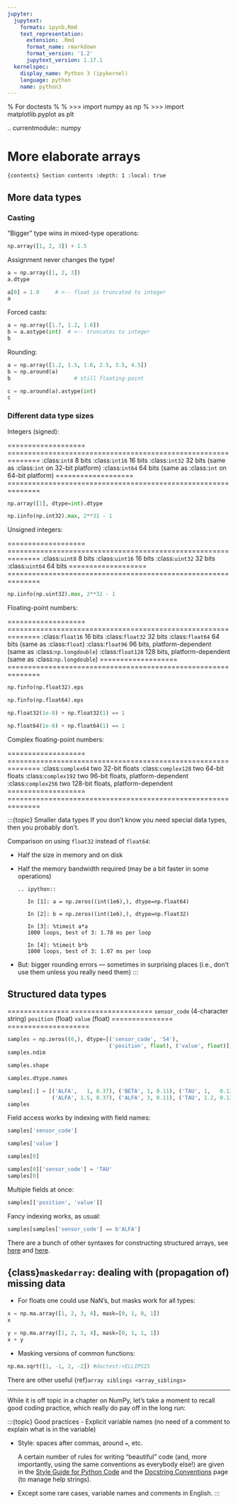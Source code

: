 ```yaml
---
jupyter:
  jupytext:
    formats: ipynb,Rmd
    text_representation:
      extension: .Rmd
      format_name: rmarkdown
      format_version: '1.2'
      jupytext_version: 1.17.1
  kernelspec:
    display_name: Python 3 (ipykernel)
    language: python
    name: python3
---
```


% For doctests
%
% >>> import numpy as np
% >>> import matplotlib.pyplot as plt

.. currentmodule:: numpy

# More elaborate arrays

```{contents} Section contents
:depth: 1
:local: true
```

## More data types

### Casting

"Bigger" type wins in mixed-type operations:

```python
np.array([1, 2, 3]) + 1.5
```

Assignment never changes the type!

```python
a = np.array([1, 2, 3])
a.dtype
```

```python
a[0] = 1.9     # <-- float is truncated to integer
a
```

Forced casts:

```python
a = np.array([1.7, 1.2, 1.6])
b = a.astype(int)  # <-- truncates to integer
b
```

Rounding:

```python
a = np.array([1.2, 1.5, 1.6, 2.5, 3.5, 4.5])
b = np.around(a)
b                    # still floating-point
```

```python
c = np.around(a).astype(int)
c
```

### Different data type sizes

Integers (signed):

=================== ==============================================================
:class:`int8`        8 bits
:class:`int16`       16 bits
:class:`int32`       32 bits (same as :class:`int` on 32-bit platform)
:class:`int64`       64 bits (same as :class:`int` on 64-bit platform)
=================== ==============================================================

```python
np.array([1], dtype=int).dtype
```

```python
np.iinfo(np.int32).max, 2**31 - 1
```

Unsigned integers:

=================== ==============================================================
:class:`uint8`       8 bits
:class:`uint16`      16 bits
:class:`uint32`      32 bits
:class:`uint64`      64 bits
=================== ==============================================================

```python
np.iinfo(np.uint32).max, 2**32 - 1
```

Floating-point numbers:

=================== ==============================================================
:class:`float16`     16 bits
:class:`float32`     32 bits
:class:`float64`     64 bits (same as :class:`float`)
:class:`float96`     96 bits, platform-dependent (same as :class:`np.longdouble`)
:class:`float128`    128 bits, platform-dependent (same as :class:`np.longdouble`)
=================== ==============================================================

```python
np.finfo(np.float32).eps
```

```python
np.finfo(np.float64).eps
```

```python
np.float32(1e-8) + np.float32(1) == 1
```

```python
np.float64(1e-8) + np.float64(1) == 1
```

Complex floating-point numbers:

=================== ==============================================================
:class:`complex64`   two 32-bit floats
:class:`complex128`  two 64-bit floats
:class:`complex192`  two 96-bit floats, platform-dependent
:class:`complex256`  two 128-bit floats, platform-dependent
=================== ==============================================================

:::{topic} Smaller data types
If you don't know you need special data types, then you probably don't.

Comparison on using `float32` instead of `float64`:

- Half the size in memory and on disk

- Half the memory bandwidth required (may be a bit faster in some operations)

  ```eval-rst
  .. ipython::

     In [1]: a = np.zeros((int(1e6),), dtype=np.float64)

     In [2]: b = np.zeros((int(1e6),), dtype=np.float32)

     In [3]: %timeit a*a
     1000 loops, best of 3: 1.78 ms per loop

     In [4]: %timeit b*b
     1000 loops, best of 3: 1.07 ms per loop
  ```

- But: bigger rounding errors --- sometimes in surprising places
  (i.e., don't use them unless you really need them)
:::

## Structured data types

=============== ====================
``sensor_code``  (4-character string)
``position``     (float)
``value``        (float)
=============== ====================

```python
samples = np.zeros((6,), dtype=[('sensor_code', 'S4'),
                                ('position', float), ('value', float)])
samples.ndim
```

```python
samples.shape
```

```python
samples.dtype.names
```

```python
samples[:] = [('ALFA',   1, 0.37), ('BETA', 1, 0.11), ('TAU', 1,   0.13),
              ('ALFA', 1.5, 0.37), ('ALFA', 3, 0.11), ('TAU', 1.2, 0.13)]
samples
```

Field access works by indexing with field names:

```python
samples['sensor_code']
```

```python
samples['value']
```

```python
samples[0]
```

```python
samples[0]['sensor_code'] = 'TAU'
samples[0]
```

Multiple fields at once:

```python
samples[['position', 'value']]
```

Fancy indexing works, as usual:

```python
samples[samples['sensor_code'] == b'ALFA']
```

:::{note}
There are a bunch of other syntaxes for constructing structured
arrays, see [here](https://numpy.org/doc/stable/user/basics.rec.html)
and [here](https://numpy.org/doc/stable/reference/arrays.dtypes.html#specifying-and-constructing-data-types).
:::

## {class}`maskedarray`: dealing with (propagation of) missing data

- For floats one could use NaN's, but masks work for all types:

```python
x = np.ma.array([1, 2, 3, 4], mask=[0, 1, 0, 1])
x
```

```python
y = np.ma.array([1, 2, 3, 4], mask=[0, 1, 1, 1])
x + y
```

- Masking versions of common functions:

```python
np.ma.sqrt([1, -1, 2, -2]) #doctest:+ELLIPSIS
```

:::{note}
There are other useful {ref}`array siblings <array_siblings>`
:::

______________________________________________________________________

While it is off topic in a chapter on NumPy, let's take a moment to
recall good coding practice, which really do pay off in the long run:

:::{topic} Good practices
- Explicit variable names (no need of a comment to explain what is in
  the variable)

- Style: spaces after commas, around `=`, etc.

  A certain number of rules for writing "beautiful" code (and, more
  importantly, using the same conventions as everybody else!) are
  given in the [Style Guide for Python Code](https://peps.python.org/pep-0008) and the [Docstring
  Conventions](https://peps.python.org/pep-0257) page (to
  manage help strings).

- Except some rare cases, variable names and comments in English.
:::